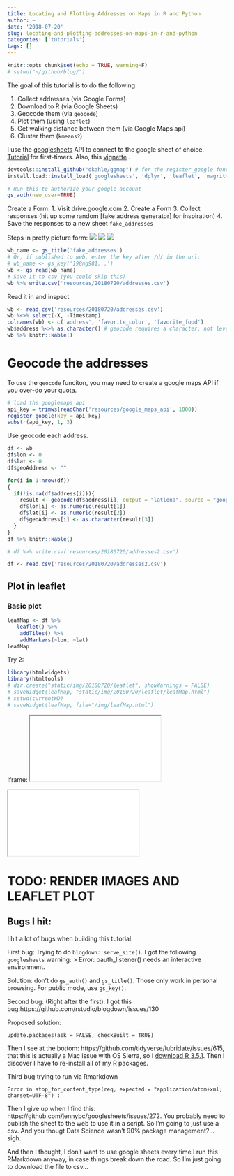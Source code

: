 ```yaml
---
title: Locating and Plotting Addresses on Maps in R and Python
author: ~
date: '2018-07-20'
slug: locating-and-plotting-addresses-on-maps-in-r-and-python
categories: ['tutorials']
tags: []
---
```


```r
knitr::opts_chunk$set(echo = TRUE, warning=F)
# setwd("~/github/blog/")
```

The goal of this tutorial is to do the following:

1. Collect addresses (via Google Forms)
2. Download to R (via Google Sheets)
3. Geocode them (via `geocode`)
4. Plot them (using `leaflet`)
5. Get walking distance between them (via Google Maps api)
6. Cluster them (`kmeans?`)


I use the [googlesheets]() API to connect to the google sheet of choice.
[Tutorial](https://datascienceplus.com/how-to-use-googlesheets-to-connect-r-to-google-sheets/) for first-timers. Also, this [vignette](https://rawgit.com/jennybc/googlesheets/master/vignettes/basic-usage.html#get-a-google-sheet-to-practice-with)
.

```r
devtools::install_github("dkahle/ggmap") # for the register_google function
install.load::install_load('googlesheets', 'dplyr', 'leaflet', 'magrittr', 'ggmap')
```
```r
# Run this to authorize your google account
gs_auth(new_user=TRUE)
```

Create a Form:
1. Visit drive.google.com
2. Create a Form 
3. Collect responses (hit up some random [fake address generator] for inspiration)
4. Save the responses to a new sheet `fake_addresses`

Steps in pretty picture form:
![](/img/20180720/create_form1.png)
![](/img/20180720/go_to_responses.png)
![](/img/20180720/create_sheet.png)

```r
wb_name <- gs_title('fake_addresses')
# Or, if published to web, enter the key after /d/ in the url:
# wb_name <- gs_key('198ng981...')
wb <- gs_read(wb_name)
# Save it to csv (you could skip this)
wb %>% write.csv('resources/20180720/addresses.csv')
```

Read it in and inspect
```r
wb <- read.csv('resources/20180720/addresses.csv')
wb %<>% select(-X, -Timestamp)
colnames(wb) <- c('address', 'favorite_color', 'favorite_food')
wb$address %<>% as.character() # geocode requires a character, not level
wb %>% knitr::kable()
```

# Geocode the addresses
To use the `geocode` funciton, you may need to create a google maps API if you over-do your quota.
```r
# load the googlemaps api
api_key = trimws(readChar('resources/google_maps_api', 1000))
register_google(key = api_key)
substr(api_key, 1, 3)
```

Use geocode each address.
```r
df <- wb
df$lon <- 0
df$lat <- 0
df$geoAddress <- ""

for(i in 1:nrow(df))
{
  if(!is.na(df$address[i])){
    result <- geocode(df$address[i], output = "latlona", source = "google")
    df$lon[i] <- as.numeric(result[1])
    df$lat[i] <- as.numeric(result[2])
    df$geoAddress[i] <- as.character(result[3])
  }
}
df %>% knitr::kable()
```
```r
# df %>% write.csv('resources/20180720/addresses2.csv')
```
```r
df <- read.csv('resources/20180720/addresses2.csv')
```

## Plot in leaflet
### Basic plot
```r
leafMap <- df %>%
   leaflet() %>% 
    addTiles() %>%
    addMarkers(~lon, ~lat)
leafMap
```
Try 2:
```r
library(htmlwidgets)
library(htmltools)
# dir.create("static/img/20180720/leaflet", showWarnings = FALSE)
# saveWidget(leafMap, "static/img/20180720/leaflet/leafMap.html")
# setwd(currentWD)
# saveWidget(leafMap, file="/img/leafMap.html")
```
Iframe:
<iframe src='/img/leafMap/index.html'></iframe>

<iframe src='/img/leafMap.html'></iframe>

# TODO: RENDER IMAGES AND LEAFLET PLOT

## Bugs I hit:
I hit a lot of bugs when building this tutorial.

First bug: Trying to do `blogdown::serve_site()`. I got the following `googlesheets` warning:
> Error: oauth_listener() needs an interactive environment.

Solution: don't do `gs_auth()` and `gs_title()`. Those only work in personal browsing. For public mode, use `gs_key()`.


Second bug: (Right after the first). I got this bug:https://github.com/rstudio/blogdown/issues/130

Proposed solution:
```
update.packages(ask = FALSE, checkBuilt = TRUE)
```

Then I see at the bottom: https://github.com/tidyverse/lubridate/issues/615, that this is actually a Mac issue with OS Sierra, so I [download R 3.5.1](https://cran.r-project.org/bin/macosx/). Then I discover I have to re-install all of my R packages.

Third bug trying to run via Rmarkdown
```
Error in stop_for_content_type(req, expected = "application/atom+xml; charset=UTF-8") :
```
Then I give up when I find this: https://github.com/jennybc/googlesheets/issues/272. You probably need to publish the sheet to the web to use it in a script. So I'm going to just use a csv. And you thougt Data Science wasn't 90% package management?...sigh.

And then I thought, I don't want to use google sheets every time I run this RMarkdown anyway, in case things break down the road. So I'm just going to download the file to csv...